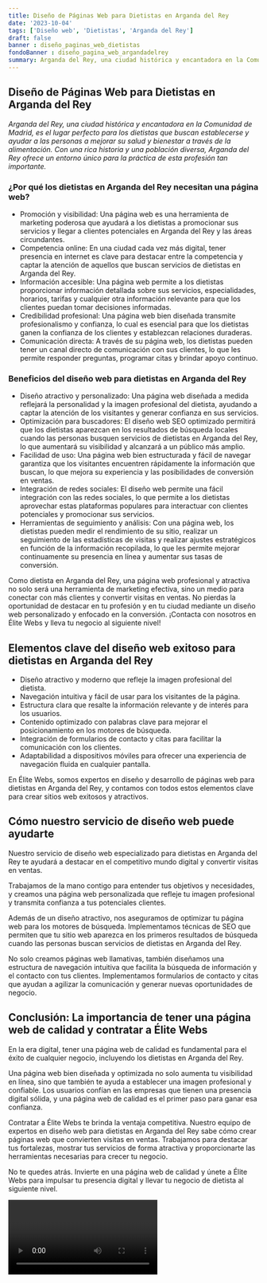```yaml
---
title: Diseño de Páginas Web para Dietistas en Arganda del Rey
date: '2023-10-04'
tags: ['Diseño web', 'Dietistas', 'Arganda del Rey']
draft: false
banner : diseño_paginas_web_dietistas
fondoBanner : diseño_pagina_web_argandadelrey
summary: Arganda del Rey, una ciudad histórica y encantadora en la Comunidad de Madrid, es el lugar perfecto para los dietistas que buscan establecerse y ayudar a las personas a mejorar su salud y bienestar a través de la alimentación. Con una rica historia y una población diversa, Arganda del Rey ofrece un entorno único para la práctica de esta profesión tan importante.
---
```


## Diseño de Páginas Web para Dietistas en Arganda del Rey

*Arganda del Rey, una ciudad histórica y encantadora en la Comunidad de Madrid, es el lugar perfecto para los dietistas que buscan establecerse y ayudar a las personas a mejorar su salud y bienestar a través de la alimentación. Con una rica historia y una población diversa, Arganda del Rey ofrece un entorno único para la práctica de esta profesión tan importante.*

### ¿Por qué los dietistas en Arganda del Rey necesitan una página web?

- Promoción y visibilidad: Una página web es una herramienta de marketing poderosa que ayudará a los dietistas a promocionar sus servicios y llegar a clientes potenciales en Arganda del Rey y las áreas circundantes.
- Competencia online: En una ciudad cada vez más digital, tener presencia en internet es clave para destacar entre la competencia y captar la atención de aquellos que buscan servicios de dietistas en Arganda del Rey.
- Información accesible: Una página web permite a los dietistas proporcionar información detallada sobre sus servicios, especialidades, horarios, tarifas y cualquier otra información relevante para que los clientes puedan tomar decisiones informadas.
- Credibilidad profesional: Una página web bien diseñada transmite profesionalismo y confianza, lo cual es esencial para que los dietistas ganen la confianza de los clientes y establezcan relaciones duraderas.
- Comunicación directa: A través de su página web, los dietistas pueden tener un canal directo de comunicación con sus clientes, lo que les permite responder preguntas, programar citas y brindar apoyo continuo.

### Beneficios del diseño web para dietistas en Arganda del Rey

- Diseño atractivo y personalizado: Una página web diseñada a medida reflejará la personalidad y la imagen profesional del dietista, ayudando a captar la atención de los visitantes y generar confianza en sus servicios.
- Optimización para buscadores: El diseño web SEO optimizado permitirá que los dietistas aparezcan en los resultados de búsqueda locales cuando las personas busquen servicios de dietistas en Arganda del Rey, lo que aumentará su visibilidad y alcanzará a un público más amplio.
- Facilidad de uso: Una página web bien estructurada y fácil de navegar garantiza que los visitantes encuentren rápidamente la información que buscan, lo que mejora su experiencia y las posibilidades de conversión en ventas.
- Integración de redes sociales: El diseño web permite una fácil integración con las redes sociales, lo que permite a los dietistas aprovechar estas plataformas populares para interactuar con clientes potenciales y promocionar sus servicios.
- Herramientas de seguimiento y análisis: Con una página web, los dietistas pueden medir el rendimiento de su sitio, realizar un seguimiento de las estadísticas de visitas y realizar ajustes estratégicos en función de la información recopilada, lo que les permite mejorar continuamente su presencia en línea y aumentar sus tasas de conversión.

Como dietista en Arganda del Rey, una página web profesional y atractiva no solo será una herramienta de marketing efectiva, sino un medio para conectar con más clientes y convertir visitas en ventas. No pierdas la oportunidad de destacar en tu profesión y en tu ciudad mediante un diseño web personalizado y enfocado en la conversión. ¡Contacta con nosotros en Élite Webs y lleva tu negocio al siguiente nivel!

<GifSeo />

<Cta />

## Elementos clave del diseño web exitoso para dietistas en Arganda del Rey

- Diseño atractivo y moderno que refleje la imagen profesional del dietista.
- Navegación intuitiva y fácil de usar para los visitantes de la página.
- Estructura clara que resalte la información relevante y de interés para los usuarios.
- Contenido optimizado con palabras clave para mejorar el posicionamiento en los motores de búsqueda.
- Integración de formularios de contacto y citas para facilitar la comunicación con los clientes.
- Adaptabilidad a dispositivos móviles para ofrecer una experiencia de navegación fluida en cualquier pantalla.

En Élite Webs, somos expertos en diseño y desarrollo de páginas web para dietistas en Arganda del Rey, y contamos con todos estos elementos clave para crear sitios web exitosos y atractivos.

## Cómo nuestro servicio de diseño web puede ayudarte

Nuestro servicio de diseño web especializado para dietistas en Arganda del Rey te ayudará a destacar en el competitivo mundo digital y convertir visitas en ventas. 

Trabajamos de la mano contigo para entender tus objetivos y necesidades, y creamos una página web personalizada que refleje tu imagen profesional y transmita confianza a tus potenciales clientes.

Además de un diseño atractivo, nos aseguramos de optimizar tu página web para los motores de búsqueda. Implementamos técnicas de SEO que permiten que tu sitio web aparezca en los primeros resultados de búsqueda cuando las personas buscan servicios de dietistas en Arganda del Rey.

No solo creamos páginas web llamativas, también diseñamos una estructura de navegación intuitiva que facilita la búsqueda de información y el contacto con tus clientes. Implementamos formularios de contacto y citas que ayudan a agilizar la comunicación y generar nuevas oportunidades de negocio.

## Conclusión: La importancia de tener una página web de calidad y contratar a Élite Webs

En la era digital, tener una página web de calidad es fundamental para el éxito de cualquier negocio, incluyendo los dietistas en Arganda del Rey.

Una página web bien diseñada y optimizada no solo aumenta tu visibilidad en línea, sino que también te ayuda a establecer una imagen profesional y confiable. Los usuarios confían en las empresas que tienen una presencia digital sólida, y una página web de calidad es el primer paso para ganar esa confianza.

Contratar a Élite Webs te brinda la ventaja competitiva. Nuestro equipo de expertos en diseño web para dietistas en Arganda del Rey sabe cómo crear páginas web que convierten visitas en ventas. Trabajamos para destacar tus fortalezas, mostrar tus servicios de forma atractiva y proporcionarte las herramientas necesarias para crecer tu negocio.

No te quedes atrás. Invierte en una página web de calidad y únete a Élite Webs para impulsar tu presencia digital y llevar tu negocio de dietista al siguiente nivel.

<Video />

<CtaBot job='Dietistas' city='Arganda del Rey'/>

<Gmaps query='Arganda del Rey+españa+maps' />